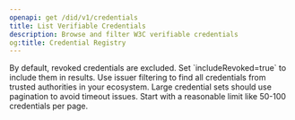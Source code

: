 ```yaml
---
openapi: get /did/v1/credentials
title: List Verifiable Credentials
description: Browse and filter W3C verifiable credentials
og:title: Credential Registry
---
```


<Note>
  By default, revoked credentials are excluded. Set `includeRevoked=true`
  to include them in results.
</Note>

<Tip>
  Use issuer filtering to find all credentials from trusted authorities
  in your ecosystem.
</Tip>

<Info>
  Large credential sets should use pagination to avoid timeout issues.
  Start with a reasonable limit like 50-100 credentials per page.
</Info>
